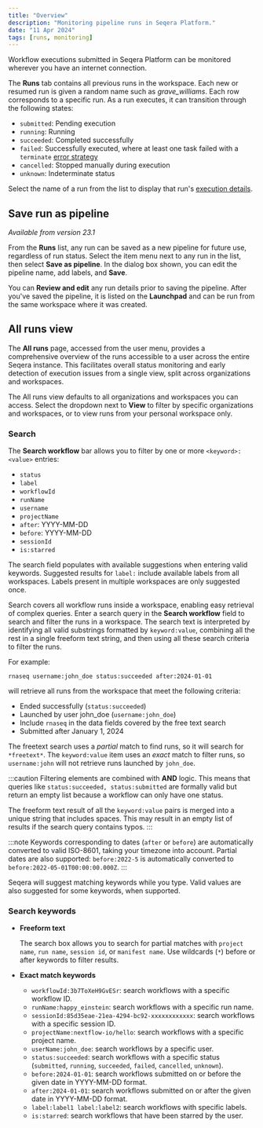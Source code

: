 ```yaml
---
title: "Overview"
description: "Monitoring pipeline runs in Seqera Platform."
date: "11 Apr 2024"
tags: [runs, monitoring]
---
```


Workflow executions submitted in Seqera Platform can be monitored wherever you have an internet connection.

The **Runs** tab contains all previous runs in the workspace. Each new or resumed run is given a random name such as _grave_williams_. Each row corresponds to a specific run. As a run executes, it can transition through the following states:

- `submitted`: Pending execution
- `running`: Running
- `succeeded`: Completed successfully
- `failed`: Successfully executed, where at least one task failed with a `terminate` [error strategy](https://www.nextflow.io/docs/latest/process.html#errorstrategy)
- `cancelled`: Stopped manually during execution
- `unknown`: Indeterminate status

Select the name of a run from the list to display that run's [execution details](./run-details.mdx).

## Save run as pipeline

_Available from version 23.1_

From the **Runs** list, any run can be saved as a new pipeline for future use, regardless of run status. Select the item menu next to any run in the list, then select **Save as pipeline**. In the dialog box shown, you can edit the pipeline name, add labels, and **Save**.

You can **Review and edit** any run details prior to saving the pipeline. After you've saved the pipeline, it is listed on the **Launchpad** and can be run from the same workspace where it was created.

## All runs view

The **All runs** page, accessed from the user menu, provides a comprehensive overview of the runs accessible to a user across the entire Seqera instance. This facilitates overall status monitoring and early detection of execution issues from a single view, split across organizations and workspaces.

The All runs view defaults to all organizations and workspaces you can access. Select the dropdown next to **View** to filter by specific organizations and workspaces, or to view runs from your personal workspace only.

### Search

The **Search workflow** bar allows you to filter by one or more `<keyword>:<value>` entries:

- `status`
- `label`
- `workflowId`
- `runName`
- `username`
- `projectName`
- `after`: YYYY-MM-DD
- `before`: YYYY-MM-DD
- `sessionId`
- `is:starred`

The search field populates with available suggestions when entering valid keywords. Suggested results for `label:` include available labels from all workspaces. Labels present in multiple workspaces are only suggested once.

Search covers all workflow runs inside a workspace, enabling easy retrieval of complex queries. Enter a search query in the **Search workflow** field to search and filter the runs in a workspace. The search text is interpreted by identifying all valid substrings formatted by `keyword:value`, combining all the rest in a single freeform text string, and then using all these search criteria to filter the runs.

For example:

`rnaseq username:john_doe status:succeeded after:2024-01-01`

will retrieve all runs from the workspace that meet the following criteria:

- Ended successfully (`status:succeeded`)
- Launched by user john_doe (`username:john_doe`)
- Include `rnaseq` in the data fields covered by the free text search
- Submitted after January 1, 2024

The freetext search uses a _partial_ match to find runs, so it will search for `*freetext*`. The `keyword:value` item uses an _exact_ match to filter runs, so `username:john` will not retrieve runs launched by `john_doe`.

:::caution
Filtering elements are combined with **AND** logic. This means that queries like `status:succeeded, status:submitted` are formally valid but return an empty list because a workflow can only have one status.

The freeform text result of all the `keyword:value` pairs is merged into a unique string that includes spaces. This may result in an empty list of results if the search query contains typos.
:::

:::note
Keywords corresponding to dates (`after` or `before`) are automatically converted to valid ISO-8601, taking your timezone into account. Partial dates are also supported: `before:2022-5` is automatically converted to `before:2022-05-01T00:00:00.000Z`.
:::

Seqera will suggest matching keywords while you type. Valid values are also suggested for some keywords, when supported.

### Search keywords

- **Freeform text**

  The search box allows you to search for partial matches with `project name`, `run name`, `session id`, or `manifest name`. Use wildcards (`*`) before or after keywords to filter results.

- **Exact match keywords**

  - `workflowId:3b7ToXeH9GvESr`: search workflows with a specific workflow ID.
  - `runName:happy_einstein`: search workflows with a specific run name.
  - `sessionId:85d35eae-21ea-4294-bc92-xxxxxxxxxxxx`: search workflows with a specific session ID.
  - `projectName:nextflow-io/hello`: search workflows with a specific project name.
  - `userName:john_doe`: search workflows by a specific user.
  - `status:succeeded`: search workflows with a specific status (`submitted`, `running`, `succeeded`, `failed`, `cancelled`, `unknown`).
  - `before:2024-01-01`: search workflows submitted on or before the given date in YYYY-MM-DD format.
  - `after:2024-01-01`: search workflows submitted on or after the given date in YYYY-MM-DD format.
  - `label:label1 label:label2`: search workflows with specific labels.
  - `is:starred`: search workflows that have been starred by the user.
